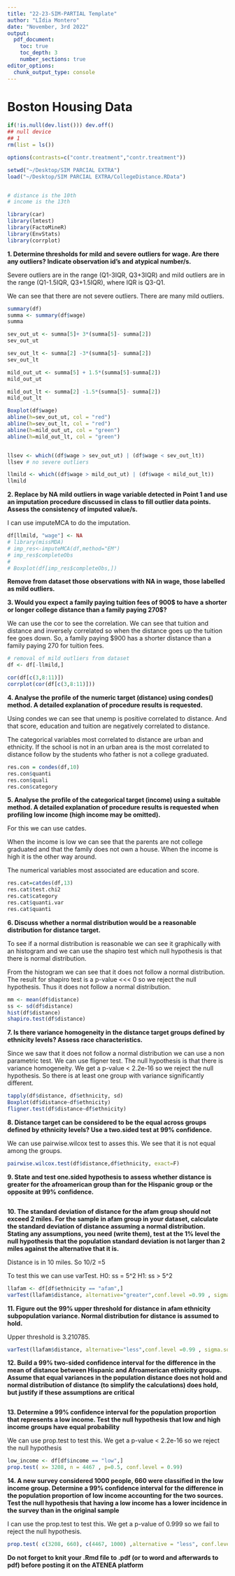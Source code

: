 ```yaml
---
title: "22-23-SIM-PARTIAL Template"
author: "LÍdia Montero"
date: "November, 3rd 2022"
output: 
  pdf_document: 
    toc: true
    toc_depth: 3
    number_sections: true
editor_options: 
  chunk_output_type: console
---
```


# Boston Housing Data


```r
if(!is.null(dev.list())) dev.off()
## null device
## 1
rm(list = ls())

options(contrasts=c("contr.treatment","contr.treatment"))

setwd("~/Desktop/SIM PARCIAL EXTRA")
load("~/Desktop/SIM PARCIAL EXTRA/CollegeDistance.RData")


# distance is the 10th
# income is the 13th

library(car)
library(lmtest)
library(FactoMineR)
library(EnvStats)
library(corrplot)
```

**1.	Determine thresholds for mild and severe outliers for wage. Are there any outliers? Indicate observation id’s and atypical number/s.**

Severe outliers are in the range (Q1-3IQR, Q3+3IQR) and mild outliers are in the range (Q1-1.5IQR, Q3+1.5IQR), where IQR is Q3-Q1.

We can see that there are not severe outliers.
There are many mild outliers.


```r
summary(df)
summa <- summary(df$wage)
summa

sev_out_ut <- summa[5]+ 3*(summa[5]- summa[2])
sev_out_ut

sev_out_lt <- summa[2] -3*(summa[5]- summa[2])
sev_out_lt

mild_out_ut <- summa[5] + 1.5*(summa[5]-summa[2])
mild_out_ut

mild_out_lt <- summa[2] -1.5*(summa[5]- summa[2])
mild_out_lt

Boxplot(df$wage)
abline(h=sev_out_ut, col = "red")
abline(h=sev_out_lt, col = "red")
abline(h=mild_out_ut, col = "green")
abline(h=mild_out_lt, col = "green")


llsev <- which((df$wage > sev_out_ut) | (df$wage < sev_out_lt))
llsev # no severe outliers

llmild <- which((df$wage > mild_out_ut) | (df$wage < mild_out_lt))
llmild

```


**2.	Replace by NA mild outliers in wage variable detected in Point 1 and use an imputation procedure discussed in class to fill outlier data points. Assess the consistency of imputed value/s.**

I can use imputeMCA to do the imputation. 

```r
df[llmild, "wage"] <- NA
# library(missMDA)
# imp_res<-imputeMCA(df,method="EM")
# imp_res$completeObs
# 
# Boxplot(df[imp_res$completeObs,])

```

**Remove from dataset those observations with NA in wage, those labelled as mild outliers.**


**3.	Would you expect a family paying tuition fees of 900$ to have a shorter or longer college distance than a family paying 270$?**

We can use the cor to see the correlation. We can see that tuition and distance and inversely correlated so when the distance goes up the tuition fee goes down. So, a family paying $900 has a shorter distance than a family paying 270 for tuition fees.

```r
# removal of mild outliers from dataset
df <- df[-llmild,]

cor(df[c(3,8:11)])
corrplot(cor(df[c(3,8:11)]))
```


**4. Analyse the profile of the numeric target (distance) using condes() method. A detailed explanation of procedure results is requested.**

Using condes we can see that unemp is positive correlated to distance. And that 
score, education and tuition are negatively correlated to distance. 

The categorical variables most correlated to distance are urban and ethnicity.
If the school is not in an urban area is the most correlated to distance follow 
by the students who father is not a college graduated.


```r
res.con = condes(df,10)
res.con$quanti
res.con$quali
res.con$category
```


**5. Analyse the profile of the categorical target (income) using a suitable method. A detailed explanation of procedure results is requested when profiling low income (high income may be omitted).**

For this we can use catdes.

When the income is low we can see that the parents are not college graduated 
and that the family does not own a house.
When the income is high it is the other way around.

The numerical variables most associated are education and score.

```r
res.cat=catdes(df,13)
res.cat$test.chi2
res.cat$category
res.cat$quanti.var
res.cat$quanti
```


**6.	Discuss whether a normal distribution would be a reasonable distribution for distance target.**

To see if a normal distribution is reasonable we can see it graphically with an 
histogram and we can use the shapiro test which null hypothesis is that there 
is normal distribution.

From the histogram we can see that it does not follow a normal distribution.
The result for shapiro test is a p-value <<< 0 so we reject the null hypothesis.
Thus it does not follow a normal distribution. 


```r
mm <- mean(df$distance)
ss <- sd(df$distance)
hist(df$distance)
shapiro.test(df$distance)

```


**7.	Is there variance homogeneity in the distance target groups defined by ethnicity levels? Assess race characteristics.**

Since we saw that it does not follow a normal distribution we can use a non 
parametric test.
We can use fligner test. The null hypothesis is that there is variance 
homogeneity.
We get a p-value < 2.2e-16 so we reject the null hypothesis. So there is at
least one group with variance significantly different.

```r
tapply(df$distance, df$ethnicity, sd)
Boxplot(df$distance~df$ethnicity)
fligner.test(df$distance~df$ethnicity)

```


**8.	Distance target can be considered to be the equal across groups defined by  ethnicity levels? Use a two.sided test at 99% confidence.**

We can use pairwise.wilcox test to asses this.
We see that it is not equal among the groups.

```r
pairwise.wilcox.test(df$distance,df$ethnicity, exact=F)
```

**9.	State and test one.sided hypothesis to assess whether distance is greater for the afroamerican group than for the Hispanic group or the opposite at 99% confidence.**

```r

```

**10.	The standard deviation of distance for the afam group should not exceed 2 miles. For the sample in afam group in your dataset, calculate the standard deviation of distance assuming a normal distribution. Stating any assumptions, you need (write them), test at the 1% level the null hypothesis that the population standard deviation is not larger than 2 miles against the alternative that it is.**

Distance is in 10 miles. So 10/2 =5 

To test this we can use varTest.
H0: ss = 5^2
H1: ss > 5^2


```r
llafam <- df[df$ethnicity == "afam",]
varTest(llafam$distance, alternative="greater",conf.level =0.99 , sigma.squared = 5^2)
```


**11.	Figure out the 99% upper threshold for distance in afam ethnicity subpopulation variance. Normal distribution for distance is assumed to hold.**

Upper threshold is 3.210785.

```r
varTest(llafam$distance, alternative="less",conf.level =0.99 , sigma.squared = 5^2)
```


**12.	Build a 99% two-sided confidence interval for the difference in the mean of distance between Hispanic and Afroamerican ethnicity groups. Assume that equal variances in the population distance does not hold and normal distribution of distance (to simplify the calculations) does hold, but justify if these assumptions are critical**

```r
```


**13.	Determine a 99% confidence interval for the population proportion that represents a low income. Test the null hypothesis that low and high income groups have equal probability**

We can use prop.test to test this.
We get a p-value < 2.2e-16 so we reject the null hypothesis
```r
low_income <- df[df$income == "low",]
prop.test( x= 3208, n = 4467 , p=0.5, conf.level = 0.99)
```


**14.	A new survey considered 1000 people, 660 were classified in the low income group. Determine a 99% confidence interval for the difference in the population proportion of low income accounting for the two sources. Test the null hypothesis that having a low income has a lower incidence in the survey than in the original sample**

I can use the prop.test to test this.
We get a p-value of 0.999 so we fail to reject the null hypothesis.

```r
prop.test( c(3208, 660), c(4467, 1000) ,alternative = "less", conf.level = 0.99)
```

**Do not forget to knit your .Rmd file to .pdf (or to word and afterwards to pdf) before posting it on the ATENEA platform**
